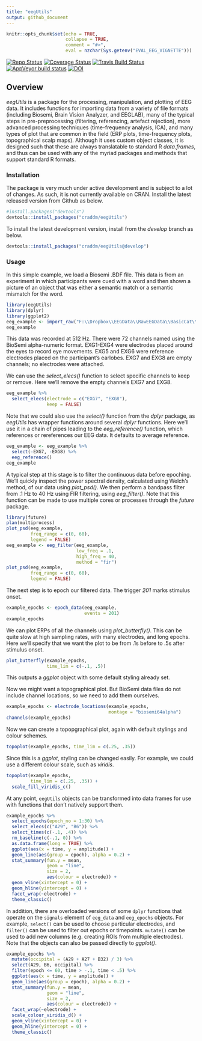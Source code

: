 ```yaml
---
title: "eegUtils"
output: github_document
---
```


```r
knitr::opts_chunk$set(echo = TRUE,
                      collapse = TRUE,
                      comment = "#>",
                      eval = nzchar(Sys.getenv("EVAL_EEG_VIGNETTE")))
```

[![Repo Status](http://www.repostatus.org/badges/latest/wip.svg)](http://www.repostatus.org/#wip)
[![Coverage Status](https://img.shields.io/codecov/c/github/craddm/eegUtils/master.svg)](https://codecov.io/github/craddm/eegUtils?branch=master) 
[![Travis Build Status](https://travis-ci.org/craddm/eegUtils.svg?branch=master)](https://travis-ci.org/craddm/eegUtils) 
[![AppVeyor build status](https://ci.appveyor.com/api/projects/status/github/craddm/eegUtils?branch=master&svg=true)](https://ci.appveyor.com/project/craddm/eegUtils)
[![DOI](https://zenodo.org/badge/85406871.svg)](https://zenodo.org/badge/latestdoi/85406871)

## Overview

*eegUtils* is a package for the processing, manipulation, and plotting of EEG data. It includes functions for importing data from a variety of file formats (including Biosemi, Brain Vision Analyzer, and EEGLAB), many of the typical steps in pre-preprocessing (filtering, referencing, artefact rejection), more advanced processing techniques (time-frequency analysis, ICA), and many types of plot that are common in the field (ERP plots, time-frequency plots, topographical scalp maps). Although it uses custom object classes, it is designed such that these are always translatable to standard R *data.frames*, and thus can be used with any of the myriad packages and methods that support standard R formats.

### Installation

The package is very much under active development and is subject to a lot of changes. As such, it is not currently available on CRAN. Install the latest released version from Github as below.

```r
#install.packages("devtools")
devtools::install_packages("craddm/eegUtils")
```

To install the latest development version, install from the *develop* branch as below.

```r
devtools::install_packages("craddm/eegUtils@develop")
```

### Usage

In this simple example, we load a Biosemi .BDF file. This data is from an experiment in which participants were cued with a word and then shown a picture of an object that was either a semantic match or a semantic mismatch for the word.

```r
library(eegUtils)
library(dplyr)
library(ggplot2)
eeg_example <- import_raw("F:\\Dropbox\\EEGData\\RawEEGData\\BasicCat\\S2B1.bdf")
eeg_example
```

This data was recorded at 512 Hz. There were 72 channels named using the BioSemi alpha-numeric format. EXG1-EXG4 were electrodes placed around the eyes to record eye movements. EXG5 and EXG6 were reference electrodes placed on the participant's earlobes. EXG7 and EXG8 are empty channels; no electrodes were attached.

We can use the *select_elecs()* function to select specific channels to keep or remove. Here we'll remove the empty channels EXG7 and EXG8.

```r
eeg_example %>%
  select_elecs(electrode = c("EXG7", "EXG8"),
               keep = FALSE)
```

Note that we could also use the *select()* function from the *dplyr* package, as *eegUtils* has wrapper functions around several *dplyr* functions. Here we'll use it in a chain of pipes leading to the *eeg_reference()* function, which references or rereferences our EEG data. It defaults to average reference.

```r
eeg_example <- eeg_example %>%
  select(-EXG7, -EXG8) %>%
  eeg_reference()
eeg_example
```

A typical step at this stage is to filter the continuous data before epoching. We'll quickly inspect the power spectral density, calculated using Welch's method, of our data using *plot_psd()*.
We then perform a bandpass filter from .1 Hz to 40 Hz using FIR filtering, using *eeg_filter()*. Note that this function can be made to use multiple cores or processes through the *future* package.

```r
library(future)
plan(multiprocess)
plot_psd(eeg_example, 
         freq_range = c(0, 60),
         legend = FALSE)
eeg_example <- eeg_filter(eeg_example,
                          low_freq = .1,
                          high_freq = 40,
                          method = "fir")
plot_psd(eeg_example, 
         freq_range = c(0, 60),
         legend = FALSE)
```

The next step is to epoch our filtered data. The trigger *201* marks stimulus onset.

```r
example_epochs <- epoch_data(eeg_example,
                             events = 201)
example_epochs
```

We can plot ERPs of all the channels using *plot_butterfly()*. This can be quite slow at high sampling rates, with many electrodes, and long epochs. Here we'll specify that we want the plot to be from .1s before to .5s after stimulus onset.

```r
plot_butterfly(example_epochs,
               time_lim = c(-.1, .5))
```
This outputs a *ggplot* object with some default styling already set. 

Now we might want a topographical plot. But BioSemi data files do not include channel locations, so we need to add them ourselves.

```r
example_epochs <- electrode_locations(example_epochs,
                                      montage = "biosemi64alpha")
channels(example_epochs)
```

Now we can create a topopgraphical plot, again with default stylings and colour schemes.

```r
topoplot(example_epochs, time_lim = c(.25, .35))
```

Since this is a *ggplot*, styling can be changed easily. For example, we could use a different colour scale, such as *viridis*.

```r
topoplot(example_epochs,
         time_lim = c(.25, .35)) +
  scale_fill_viridis_c()
```


At any point, `eegUtils` objects can be transformed into data frames for use with functions that don't natively support them.

```r
example_epochs %>%
  select_epochs(epoch_no = 1:30) %>%
  select_elecs(c("A29", "B6")) %>%
  select_times(c(-.1, .4)) %>%
  rm_baseline(c(-.1, 0)) %>%
  as.data.frame(long = TRUE) %>%
  ggplot(aes(x = time, y = amplitude)) +
  geom_line(aes(group = epoch), alpha = 0.2) + 
  stat_summary(fun.y = mean,
               geom = "line",
               size = 2,
               aes(colour = electrode)) + 
  geom_vline(xintercept = 0) +
  geom_hline(yintercept = 0) +
  facet_wrap(~electrode) + 
  theme_classic()
```

In addition, there are overloaded versions of some `dplyr` functions that operate on the `signals` element of `eeg_data` and `eeg_epochs` objects. For example, `select()` can be used to choose particular electrodes, and `filter()` can be used to filter out epochs or timepoints. `mutate()` can be used to add new columns (e.g. creating ROIs from multiple electrodes). Note that the objects can also be passed directly to *ggplot()*.

```r
example_epochs %>%
  mutate(occipital = (A29 + A27 + B32) / 3) %>%
  select(A29, B6, occipital) %>%
  filter(epoch <= 60, time > -.1, time < .5) %>%
  ggplot(aes(x = time, y = amplitude)) +
  geom_line(aes(group = epoch), alpha = 0.2) + 
  stat_summary(fun.y = mean,
               geom = "line",
               size = 2,
               aes(colour = electrode)) +
  facet_wrap(~electrode) + 
  scale_colour_viridis_d() +
  geom_vline(xintercept = 0) +
  geom_hline(yintercept = 0) +
  theme_classic()
```
